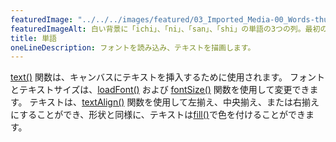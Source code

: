 ---
featuredImage: "../../../images/featured/03_Imported_Media-00_Words-thumbnail.png"
featuredImageAlt: 白い背景に「ichi」、「ni」、「san」、「shi」の単語の3つの列。最初の列は右揃え、中間の列は中央揃え、左の列は左揃えです。
title: 単語
oneLineDescription: フォントを読み込み、テキストを描画します。
---

<a href="/reference/p5/text" target="_blank">text()</a> 関数は、キャンバスにテキストを挿入するために使用されます。
フォントとテキストサイズは、<a href="/reference/p5/loadFont" target="_blank">loadFont()</a>
および <a href="/reference/p5/fontSize" target="_blank">fontSize()</a> 関数を使用して変更できます。
テキストは、<a href="/reference/p5/textAlign" target="_blank">textAlign()</a>
関数を使用して左揃え、中央揃え、または右揃えにすることができ、形状と同様に、テキストは<a href="/reference/p5/fill" target="_blank">fill()</a>で色を付けることができます。